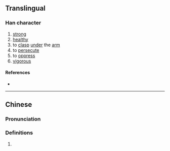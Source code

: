 {{character info/new}}
==Translingual==

===Han character===
{{Han char|rn=19|rad=力|as=05|sn=7|four=|canj=LNKS|ids=⿰弗力}}

# [[strong]]
# [[healthy]]
# to [[clasp]] [[under]] the [[arm]]
# to [[persecute]]
# to [[oppress]]
# [[vigorous]]

====References====
* {{Han ref|kx=0146.250|hdz=10369.030|uh=3517|ud=13591}}

----

==Chinese==
{{zh-forms}}

===Pronunciation===
{{zh-pron
|m=fèi
|c=bei6,faai3,fan4,gaat1,ngaat6
|mc=y
|ma=
|cat=
}}

===Definitions===
{{zh-hanzi}}

# {{rfdef|zh}}
